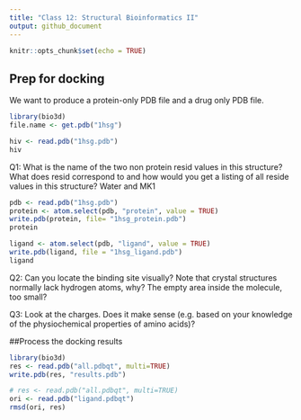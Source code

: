 ```yaml
---
title: "Class 12: Structural Bioinformatics II"
output: github_document
---
```


```r
knitr::opts_chunk$set(echo = TRUE)
```

## Prep for docking

We want to produce a protein-only PDB file and a drug only PDB file.
```r
library(bio3d)
file.name <- get.pdb("1hsg")
```


```r
hiv <- read.pdb("1hsg.pdb")
hiv
```


Q1: What is the name of the two non protein resid values in this structure? What does resid
correspond to and how would you get a listing of all reside values in this structure? 
Water and MK1


```r
pdb <- read.pdb("1hsg.pdb")
protein <- atom.select(pdb, "protein", value = TRUE)
write.pdb(protein, file= "1hsg_protein.pdb")
protein
```

```r
ligand <- atom.select(pdb, "ligand", value = TRUE)
write.pdb(ligand, file = "1hsg_ligand.pdb")
ligand
```


Q2: Can you locate the binding site visually? Note that
crystal structures normally lack hydrogen atoms, why? 
The empty area inside the molecule, too small?

Q3: Look at the charges. Does it make sense (e.g. based on your knowledge of the
physiochemical properties of amino acids)?




##Process the docking results
```r
library(bio3d)
res <- read.pdb("all.pdbqt", multi=TRUE)
write.pdb(res, "results.pdb")
```



```r
# res <- read.pdb("all.pdbqt", multi=TRUE)
ori <- read.pdb("ligand.pdbqt")
rmsd(ori, res)

```
















